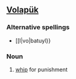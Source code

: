 ==[[Volapük]]==

===Alternative spellings===
*[[l|vo|batuyl}}

===Noun===
{{infl|vo|noun}}
 
# [[whip]] for punishment